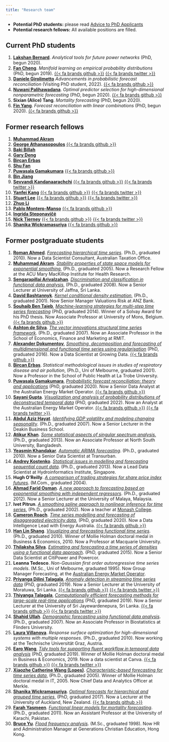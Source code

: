 ```yaml
---
title: "Research team"
---
```


  * **Potential PhD students:** please read [Advice to PhD Applicants](/hyndsight/phdapplicants/)
  * **Potential research fellows:** All available positions are filled.

## Current PhD students

  1. **[Lakshan Bernard](https://acems.org.au/our-people/lakshan-bernard)**. *Analytical tools for future power networks* (PhD, begun 2020).
  1. **[Fan Cheng](https://fancheng.me/)**. *Manifold learning on empirical probability distributions* (PhD, begun 2019). [{{< fa brands github >}}](https://github.com/ffancheng) [{{< fa brands twitter >}}](https://twitter.com/fanchengfc)
  1. [**Daniele Girolimetto**](https://danigiro.github.io) *Advancements in probabilistic forecast reconciliation* (Visiting PhD student, 2022). [{{< fa brands github >}}](https://github.com/daniGiro)
  1. [**Nuwani Palihawadana**](https://optima.org.au/staff/nuwani-palihawadana/). *Optimal predictor selection for high-dimensional nonparametric forecasting* (PhD, begun 2020).  [{{< fa brands github >}}](https://github.com/nuwani-palihawadana)
  1. **Sixian (Alice) Tang**. *Mortality forecasting* (PhD, begun 2020).
  1. **[Fin Yang](https://yangzhuoranyang.com/)**. *Forecast reconciliation with linear combinations* (PhD, begun 2020). [{{< fa brands github >}}](https://github.com/finyang/)

## Former research fellows

  1. **[Muhammad Akram](https://www.acu.edu.au/research-and-enterprise/our-research-institutes/mary-mackillop-institute-for-health-research/our-people/muhammad-akram)**
  1. **[George Athanasopoulos](https://research.monash.edu/en/persons/george-athanasopoulos)** [{{< fa brands github >}}](https://github.com/georgeAthana)
  1. **[Baki Billah](https://research.monash.edu/en/persons/md-billah)**
  1. **[Gary Deng](https://www.linkedin.com/in/gary-minfeng-deng)**
  1. **[Bircan Erbas](https://scholars.latrobe.edu.au/display/berbas)**
  1. **[Shu Fan](http://users.monash.edu.au/~shufan/)**
  1. **[Puwasala Gamakumara](https://puwasala.netlify.app/)** [{{< fa brands github >}}](https://github.com/PuwasalaG)
  1. **[Bin Jiang](https://www.linkedin.com/in/bin-jiang-44918b28/)**
  1. **[Sevvandi Kandanaarachchi](https://sevvandi.netlify.com/)** [{{< fa brands github >}}](https://github.com/sevvandi) [{{< fa brands twitter >}}](https://twitter.com/sevvandik)
  1. **[Yanfei Kang](http://yanfei.site)** [{{< fa brands github >}}](https://github.com/ykang) [{{< fa brands twitter >}}](https://twitter.com/yanfeikang)
  1. **[Stuart Lee](https://stuartlee.org/)** [{{< fa brands github >}}](https://github.com/sa-lee/) [{{< fa brands twitter >}}](https://twitter.com/_StuartLee)
  1. **[Zhuo Li](https://sites.google.com/view/zhuo-li/home)**
  1. **[Pablo Montero-Manso](https://www.sydney.edu.au/business/about/our-people/academic-staff/pablo-monteromanso.html)** [{{< fa brands github >}}](https://github.com/pmontman)
  1. **[Ingrida Steponavičė](http://users.monash.edu/~ingridas/)**
  1. **[Nick Tierney](https://www.njtierney.com/)** [{{< fa brands github >}}](https://github.com/njtierney) [{{< fa brands twitter >}}](https://twitter.com/nj_tierney)
  1. **[Shanika Wickramasuriya](https://unidirectory.auckland.ac.nz/people/profile/s-wickramasuriya)** [{{< fa brands github >}}](https://github.com/ShanikaLW)

## Former postgraduate students

  1. **[Roman Ahmed](https://www.linkedin.com/in/romanahmed)**. [*Forecasting hierarchical time series*](https://bridges.monash.edu/articles/thesis/Forecasting_hierarchical_time_series/14956233). (Ph.D., graduated 2010). Now a Data Scientist Consultant, Australian Taxation Office.
  1. **[Muhammad Akram](https://www.acu.edu.au/research-and-enterprise/our-research-institutes/mary-mackillop-institute-for-health-research/our-people/muhammad-akram)**. [*Stability properties of state space models for exponential smoothing*](https://bridges.monash.edu/articles/thesis/Stability_properties_of_state_space_models_for_exponential_smoothing/14873391), (Ph.D., graduated 2005). Now a Research Fellow at the ACU Mary MacKillop Institute for Health Research.
  1. **[Sengarapillai Arivalzahan](https://scholar.google.com/citations?user=jOoVou0AAAAJ)**. [*Discrimination and classification in functional data analysis*](https://bridges.monash.edu/articles/thesis/Discrimination_and_classification_in_functional_data_analysis/14971401), (Ph.D., graduated 2008). Now a Senior Lecturer at University of Jaffna, Sri Lanka.
  1. **[David Bashtannyk](https://www.linkedin.com/in/david-bashtannyk-53b30796)**. [*Kernel conditional density estimation*](https://bridges.monash.edu/articles/thesis/Kernel_conditional_density_estimation/14873652), (Ph.D., graduated 2001). Now Senior Manager  Valuations Risk at ANZ Bank.
  1. **[Souhaib Ben Taieb](http://souhaib-bentaieb.com/)**, *[Machine-learning strategies for multi-step time series forecasting](https://souhaib-bentaieb.com/papers/2014_phd.pdf)* (PhD, graduated 2014). Winner of a Solvay Award for his PhD thesis. Now Associate Professor at University of Mons, Belgium. [{{< fa brands github >}}](https://github.com/bsouhaib/)
  1. **[Ashton de Silva](http://www.rmit.edu.au/contact/staff-contacts/academic-staff/d/de-silva-dr-ashton)**. [*The vector innovations structural time series framework*](https://bridges.monash.edu/articles/thesis/The_vector_innovations_structural_time_series_framework/14874258). (Ph.D., graduated 2007). Now an Associate Professor in the School of Economics, Finance and Marketing at RMIT.
  1. **[Alexander Dokumentov](https://www.linkedin.com/in/dokumentov/)**, *[Smoothing, decomposition and forecasting of multidimensional and functional time series using regularisation](https://bridges.monash.edu/articles/thesis/Smoothing_decomposition_and_forecasting_of_multidimensional_and_functional_time_series_using_regularisation/4713580)* (PhD, graduated 2016). Now a Data Scientist at Growing Data. [{{< fa brands github >}}](https://github.com/dokal01/)
  1. **[Bircan Erbas](https://scholars.latrobe.edu.au/display/berbas)**. *Statistical methodological issues in studies of respiratory disease and air pollution*, (Ph.D., Uni of Melbourne, graduated 2001). Now a Professor in the School of Public Health at La Trobe University.
  1. **[Puwasala Gamakumara](https://puwasala.netlify.app/)**, [*Probabilistic forecast reconciliation: theory and applications*](https://bridges.monash.edu/articles/thesis/Probabilistic_Forecast_Reconciliation_Theory_and_Applications/11869533) (PhD, graduated 2020).  Now a Senior Data Analyst at the Australian Energy Market Operator. [{{< fa brands github >}}](https://github.com/PuwasalaG)
  1. **[Sayani Gupta](https://sayani.netlify.com/)**. [*Visualization and analysis of probability distributions of deconstructed temporal data*](https://bridges.monash.edu/articles/thesis/Visualization_and_analysis_of_probability_distributions_of_large_temporal_data/19304453) (PhD, graduated 2022). Now an Analyst at the Australian Energy Market Operator. [{{< fa brands github >}}](https://github.com/Sayani07) [{{< fa brands twitter >}}](https://twitter.com/SayaniGupta07).
  1. **[Abdul Aziz Hayat](http://www.deakin.edu.au/about-deakin/people/abdul-hayat-muhammad)**. *[Identifying GDP volatility and modeling changing seasonality](https://bridges.monash.edu/articles/thesis/Identifying_GDP_volatility_and_modeling_changing_seasonality/14835549)*. (Ph.D., graduated 2007). Now a Senior Lecturer in the Deakin Business School.
  1. **[Atikur Khan](https://atikurkhan.net/)**. [*Some statistical aspects of singular spectrum analysis.*](https://bridges.monash.edu/articles/thesis/Some_statistical_aspects_of_singular_spectrum_analysis/4704922) (Ph.D., graduated 2013). Now an Associate Professor at North South University, Bangladesh.
  1. **[Yeasmin Khandakar](https://www.linkedin.com/in/yeasminkhandakar/)**. *[Automatic ARIMA forecasting](https://bridges.monash.edu/articles/thesis/Automatic_ARIMA_forecasting/14928636)*. (Ph.D., graduated 2010). Now a Senior Data Scientist at Transurban.
  1. **[Andrey Kostenko](https://www.linkedin.com/in/akoste01/)**. [*Statistical issues in modelling and forecasting sequential count data*](https://bridges.monash.edu/articles/thesis/Statistical_issues_in_modelling_and_forecasting_sequential_count_data/4628290). (Ph.D., graduated 2013). Now a Lead Data Scientist at Hydroinformatics Institute, Singapore.
  1. **Hugh O'Reilly**. *[A comparison of trading strategies for share price index futures](https://bridges.monash.edu/articles/thesis/A_comparison_of_trading_strategies_for_share_price_index_futures/19548238)*. (M.Com., graduated 2004).
  1. **[Ahmad Farid Osman](https://umexpert.um.edu.my/faridosman)**. *[A new approach to forecasting based on exponential smoothing with independent regressors](https://bridges.monash.edu/articles/thesis/A_new_approach_to_forecasting_based_on_exponential_smoothing_with_independent_regressors/4649045)*. (Ph.D., graduated 2012). Now a Senior Lecturer at the University of Malaya, Malaysia.
  1. **Ivet Pitrun**. *[A smoothing spline approach to nonlinear inference for time series](https://bridges.monash.edu/articles/thesis/A_smoothing_spline_approach_to_nonlinear_inference_for_time_series/5466688)*, (Ph.D., graduated 2002). Now a teacher at [Monash College](http://www.monash.edu/monashcollege).
  1. **[Cameron Roach](https://www.linkedin.com/in/cameron-roach-00873b69/)**. *[Time series modelling and forecasting of disaggregated electricity data](https://bridges.monash.edu/articles/thesis/Time_series_modelling_and_forecasting_of_disaggregated_electricity_data/12671585)*, (PhD, graduated 2020). Now a Data Intelligence Lead with Energy Australia. [{{< fa brands github >}}](https://github.com/camroach87/)
  1. **[Han Lin Shang](https://researchers.mq.edu.au/en/persons/hanlin-shang)**. *[Visualizing and forecasting functional time series](https://bridges.monash.edu/articles/thesis/Visualizing_and_forecasting_functional_time_series/4546333)*. (Ph.D., graduated 2010). Winner of Mollie Holman doctoral medal in Business &amp; Economics, 2010. Now a Professor at Macquarie University.
  1. **[Thilaksha Silva](https://www.linkedin.com/in/thilakshasilva/)**. *[Estimating and forecasting a time series of densities using a functional data approach](https://bridges.monash.edu/articles/thesis/Estimating_and_forecasting_a_time_series_of_densities_using_a_functional_data_approach/4679500)*. (PhD, graduated 2015). Now a Senior Data Scientist at CitiPower and Powercor.
  1. **Leanna Tedesco**. *Non-Gaussian first order autoregressive time series models*. (M.Sc., Uni of Melbourne, graduated 1995). Now Group Manager Forecasting, at the [Australian Energy Market Operator](https://aemo.com.au/en/about/careers/employee-stories/employee-in-the-spotlight-with-leanna-tedesco).
  1. **[Priyanga Dilini Talagala](http://prital.netlify.com/)**, [*Anomaly detection in streaming time series data*](https://bridges.monash.edu/articles/thesis/Anomaly_Detection_in_Streaming_Time_Series_Data/11302250) (PhD, graduated 2019). Now a Senior Lecturer at the University of Moratuwa, Sri Lanka. [{{< fa brands github >}}](https://github.com/pridiltal) [{{< fa brands twitter >}}](https://twitter.com/pridiltal)
  1. **[Thiyanga Talagala](https://thiyanga.netlify.com/)**, [*Computationally efficient forecasting methods for large-scale real-time applications*](https://bridges.monash.edu/articles/thesis/Computationally_Efficient_Forecasting_Methods_for_Large-Scale_Real-Time_Applications/10310507) (PhD, graduated 2019). Now a Senior Lecturer at the University of Sri Jayewardenepura, Sri Lanka. [{{< fa brands github >}}](https://github.com/thiyangt) [{{< fa brands twitter >}}](https://twitter.com/thiyangt)
  1. **[Shahid Ullah](https://www.flinders.edu.au/people/shahid.ullah)**. *[Demographic forecasting using functional data analysis](https://bridges.monash.edu/articles/thesis/Demographic_forecasting_using_functional_data_analysis/14876214)*. (Ph.D., graduated 2007). Now an Associate Professor in Biostatistics at Flinders University.
  1. **[Laura Villanova](https://scholar.google.com.au/citations?user=OeZdcD0AAAAJ)**. *Response surface optimization for high-dimensional systems with multiple responses*. (Ph.D., graduated 2010). Now working at the Technische Universität Graz, Austria.
  1. **[Earo Wang](http://earo.me)**, [*Tidy tools for supporting fluent workflow in temporal data analysis*](https://bridges.monash.edu/articles/thesis/Tidy_tools_for_supporting_fluent_workflow_in_temporal_data_analysis/11302226) (PhD, graduated 2019). Winner of Mollie Holman doctoral medal in Business &amp; Economics, 2019. Now a data scientist at Canva. [{{< fa brands github >}}](https://github.com/earowang) [{{< fa brands twitter >}}](https://twitter.com/earowang)
  1. **[Xiaozhe Catherine Wang (Lopes)](https://www.linkedin.com/in/catherine-lopes/)**. *[Characteristic-based forecasting for time series data](https://bridges.monash.edu/articles/thesis/Characteristic-based_forecasting_for_time_series_data/14973339)*, (Ph.D., graduated 2005). Winner of Mollie Holman doctoral medal in IT, 2005. Now Chief Data and Analytics Officer at Merkle.
  1. **[Shanika Wickramasuriya](https://unidirectory.auckland.ac.nz/people/profile/s-wickramasuriya)**. [*Optimal forecasts for hierarchical and grouped time series*](https://bridges.monash.edu/articles/thesis/Optimal_forecasts_for_hierarchical_and_grouped_time_series/5032136), (PhD, graduated 2017). Now a Lecturer at the University of Auckland, New Zealand. [{{< fa brands github >}}](https://github.com/ShanikaLW)
  1. **[Farah Yasmeen](https://www.researchgate.net/profile/Farah_Yasmeen)**. *[Functional linear models for mortality forecasting](https://bridges.monash.edu/articles/thesis/Functional_linear_models_for_mortality_forecasting/5044465)*. (Ph.D., graduated 2011). Now an Assistant Professor at the University of Karachi, Pakistan.
  1. **[Bruce Yu](https://www.linkedin.com/in/bruce-yu-198a3a10)**. *[Flood frequency analysis](https://bridges.monash.edu/articles/thesis/Flood_frequency_analysis/19574389)*. (M.Sc., graduated 1998). Now HR and Administration Manager at Generations Christian Education, Hong Kong.
